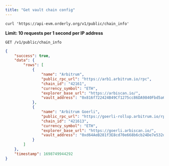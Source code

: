 ```yaml
---
title: "Get vault chain config"
---
```


<RequestExample>

```shell cURL
curl 'https://api-evm.orderly.org/v1/public/chain_info'
```
</RequestExample>

**Limit: 10 requests per 1 second per IP address**

`GET /v1/public/chain_info`

<ResponseExample>

```json Response
{
    "success": true,
    "data": {
        "rows": [
            {
                "name": "Arbitrum",
                "public_rpc_url": "https://arb1.arbitrum.io/rpc",
                "chain_id": "42161",
                "currency_symbol": "ETH",
                "explorer_base_url": "https://arbiscan.io/",
                "vault_address": "0x816f722424B49Cf1275cc86DA9840Fbd5a6167e9"
            },
            {
                "name": "Arbitrum Goerli",
                "public_rpc_url": "https://goerli-rollup.arbitrum.io/rpc",
                "chain_id": "421613",
                "currency_symbol": "ETH",
                "explorer_base_url": "https://goerli.arbiscan.io/",
                "vault_address": "0xd64AeB281f3E8cd70e668b6cb24De7e532dC214D"
            }
        ]
    },
    "timestamp": 1698749944292
}
```
</ResponseExample>